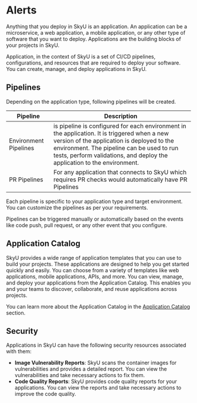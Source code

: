 # Alerts

Anything that you deploy in SkyU is an application. An application can be a microservice, a web application, a mobile application, or any other type of software that you want to deploy. Applications are the building blocks of your projects in SkyU.

Application, in the context of SkyU is a set of CI/CD pipelines, configurations, and resources that are required to deploy your software. You can create, manage, and deploy applications in SkyU.

## Pipelines

Depending on the application type, following pipelines will be created.

| Pipeline              | Description                                                                                                                                                                                                                                                         |
| --------------------- | ------------------------------------------------------------------------------------------------------------------------------------------------------------------------------------------------------------------------------------------------------------------- |
| Environment Pipelines | is pipeline is configured for each environment in the application. It is triggered when a new version of the application is deployed to the environment. The pipeline can be used to run tests, perform validations, and deploy the application to the environment. |
| PR Pipelines          | For any application that connects to SkyU which requires PR checks would automatically have PR Pipelines                                                                                                                                                            |

Each pipeline is specific to your application type and target environment. You can customize the pipelines as per your requirements.

Pipelines can be triggered manually or automatically based on the events like code push, pull request, or any other event that you configure.

## Application Catalog

SkyU provides a wide range of application templates that you can use to build your projects. These applications are designed to help you get started quickly and easily. You can choose from a variety of templates like web applications, mobile applications, APIs, and more. You can view, manage, and deploy your applications from the Application Catalog. This enables you and your teams to discover, collaborate, and reuse applications across projects.

You can learn more about the Application Catalog in the [Application Catalog](/docs/applications/application-catalog) section.

## Security

Applications in SkyU can have the following security resources associated with them:

- **Image Vulnerability Reports**: SkyU scans the container images for vulnerabilities and provides a detailed report. You can view the vulnerabilities and take necessary actions to fix them.
- **Code Quality Reports**: SkyU provides code quality reports for your applications. You can view the reports and take necessary actions to improve the code quality.
